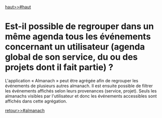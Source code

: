 [[haut>>#haut]]

= Est-il possible de regrouper dans un même agenda tous les événements concernant un utilisateur (agenda global de son service, du ou des projets dont il fait partie) ? =

L'application « Almanach » peut être agrégée afin de regrouper les événements de plusieurs autres almanach. 
Il est ensuite possible de filtrer les événements affichés selon leurs provenances (service, projet). 
Seuls les almanachs visibles par l'utilisateur et donc les événements accessibles sont affichés dans cette agrégation.

[[retour>>#almanach]]

